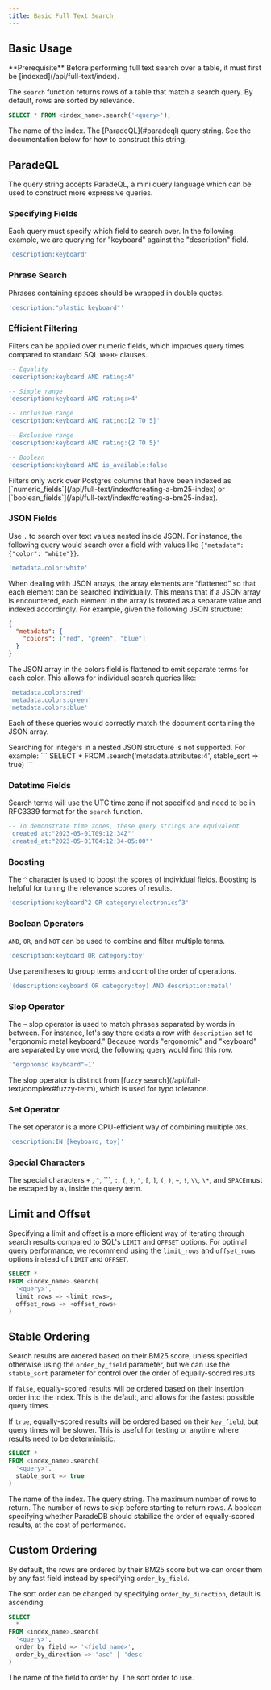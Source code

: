 ```yaml
---
title: Basic Full Text Search
---
```


## Basic Usage

<Note>
  **Prerequisite** Before performing full text search over a table, it must
  first be [indexed](/api/full-text/index).
</Note>

The `search` function returns rows of a table that match a search query. By default, rows are sorted by relevance.

```sql
SELECT * FROM <index_name>.search('<query>');
```

<ParamField body="index_name" required>
  The name of the index.
</ParamField>
<ParamField body="query" required>
  The [ParadeQL](#paradeql) query string. See the documentation below for how to
  construct this string.
</ParamField>

## ParadeQL

The query string accepts ParadeQL, a mini query language which can be used to construct more expressive queries.

### Specifying Fields

Each query must specify which field to search over. In the following example, we are querying for
"keyboard" against the "description" field.

```sql
'description:keyboard'
```

### Phrase Search

Phrases containing spaces should be wrapped in double quotes.

```sql
'description:"plastic keyboard"'
```

### Efficient Filtering

Filters can be applied over numeric fields, which improves query times compared to standard SQL `WHERE` clauses.

```sql
-- Equality
'description:keyboard AND rating:4'

-- Simple range
'description:keyboard AND rating:>4'

-- Inclusive range
'description:keyboard AND rating:[2 TO 5]'

-- Exclusive range
'description:keyboard AND rating:{2 TO 5}'

-- Boolean
'description:keyboard AND is_available:false'
```

<Note>
  Filters only work over Postgres columns that have been indexed as
  [`numeric_fields`](/api/full-text/index#creating-a-bm25-index) or
  [`boolean_fields`](/api/full-text/index#creating-a-bm25-index).
</Note>

### JSON Fields

Use `.` to search over text values nested inside JSON. For instance, the following query would search over a field with values like `{"metadata": {"color": "white"}}`.

```sql
'metadata.color:white'
```

When dealing with JSON arrays, the array elements are “flattened” so that each element can be searched individually. This means that if a JSON array is encountered, each element in the array is treated as a separate value and indexed accordingly. For example, given the following JSON structure:

```json
{
  "metadata": {
    "colors": ["red", "green", "blue"]
  }
}
```

The JSON array in the colors field is flattened to emit separate terms for each color. This allows for individual search queries like:

```sql
'metadata.colors:red'
'metadata.colors:green'
'metadata.colors:blue'
```

Each of these queries would correctly match the document containing the JSON array.

<Note>
  Searching for integers in a nested JSON structure is not supported. For example:
  ```
  SELECT * FROM <index_name>.search('metadata.attributes:4', stable_sort => true)
  ```
</Note>

### Datetime Fields

Search terms will use the UTC time zone if not specified and need to be in RFC3339 format for the `search` function.

```sql
-- To demonstrate time zones, these query strings are equivalent
'created_at:"2023-05-01T09:12:34Z"'
'created_at:"2023-05-01T04:12:34-05:00"'
```

### Boosting

The `^` character is used to boost the scores of individual fields. Boosting is helpful for tuning
the relevance scores of results.

```sql
'description:keyboard^2 OR category:electronics^3'
```

### Boolean Operators

`AND`, `OR`, and `NOT` can be used to combine and filter multiple terms.

```sql
'description:keyboard OR category:toy'
```

Use parentheses to group terms and control the order of operations.

```sql
'(description:keyboard OR category:toy) AND description:metal'
```

### Slop Operator

The `~` slop operator is used to match phrases separated by words in between. For instance, let's say
there exists a row with `description` set to "ergonomic metal keyboard." Because words "ergonomic" and "keyboard"
are separated by one word, the following query would find this row.

```sql
'"ergonomic keyboard"~1'
```

<Note>
  The slop operator is distinct from [fuzzy
  search](/api/full-text/complex#fuzzy-term), which is used for typo tolerance.
</Note>

### Set Operator

The set operator is a more CPU-efficient way of combining multiple `OR`s.

```sql
'description:IN [keyboard, toy]'
```

### Special Characters

The special characters `+` , `^`, ```, `:`, `{`, `}`, `"`, `[`, `]`, `(`, `)`, `~`, `!`, `\\`, `\*`, and `SPACE`must be escaped by a`\` inside the query term.

## Limit and Offset

Specifying a limit and offset is a more efficient way of iterating through search results compared to
SQL's `LIMIT` and `OFFSET` options. For optimal query performance, we recommend using the `limit_rows` and
`offset_rows` options instead of `LIMIT` and `OFFSET`.

```sql
SELECT *
FROM <index_name>.search(
  '<query>',
  limit_rows => <limit_rows>,
  offset_rows => <offset_rows>
)
```

## Stable Ordering

Search results are ordered based on their BM25 score, unless specified otherwise using the `order_by_field` parameter, but we can use the `stable_sort`
parameter for control over the order of equally-scored results.

If `false`, equally-scored results will be ordered based on their insertion order into the index.
This is the default, and allows for the fastest possible query times.

If `true`, equally-scored results will be ordered based on their `key_field`, but query times will be slower.
This is useful for testing or anytime where results need to be deterministic.

```sql
SELECT *
FROM <index_name>.search(
  '<query>',
  stable_sort => true
)
```

<ParamField body="index_name" required>
  The name of the index.
</ParamField>
<ParamField body="query" required>
  The query string.
</ParamField>
<ParamField body="limit_rows">The maximum number of rows to return.</ParamField>
<ParamField body="offset_rows">
  The number of rows to skip before starting to return rows.
</ParamField>
<ParamField body="stable_sort" default={false}>
  A boolean specifying whether ParadeDB should stabilize the order of
  equally-scored results, at the cost of performance.
</ParamField>

## Custom Ordering

By default, the rows are ordered by their BM25 score but we can order them by any fast field instead by specifying `order_by_field`.

The sort order can be changed by specifying `order_by_direction`, default is ascending.

```sql
SELECT
  *
FROM <index_name>.search(
  '<query>',
  order_by_field => '<field_name>',
  order_by_direction => 'asc' | 'desc'
)
```

<ParamField body="order_by_field">
  The name of the field to order by.
</ParamField>
<ParamField body="order_by_direction" default={"asc"}>
  The sort order to use.
</ParamField>
